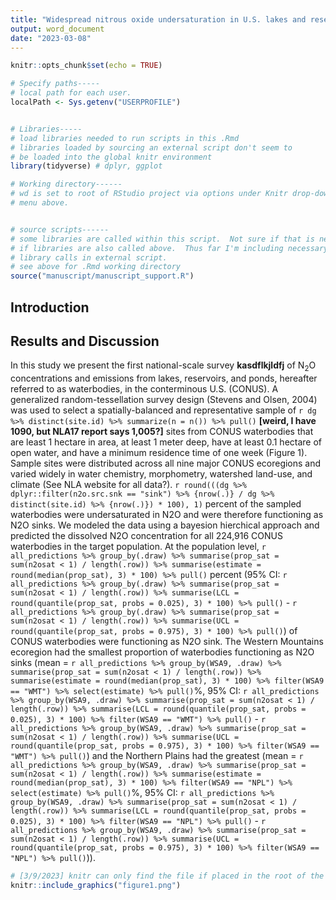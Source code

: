 ```yaml
---
title: "Widespread nitrous oxide undersaturation in U.S. lakes and reservoirs"
output: word_document
date: "2023-03-08"
---
```


```r
knitr::opts_chunk$set(echo = TRUE)

# Specify paths-----
# local path for each user.
localPath <- Sys.getenv("USERPROFILE")


# Libraries-----
# load libraries needed to run scripts in this .Rmd
# libraries loaded by sourcing an external script don't seem to
# be loaded into the global knitr environment
library(tidyverse) # dplyr, ggplot

# Working directory------
# wd is set to root of RStudio project via options under Knitr drop-down
# menu above.


# source scripts------
# some libraries are called within this script.  Not sure if that is necessary
# if libraries are also called above.  Thus far I'm including necessary
# library calls in external script.
# see above for .Rmd working directory
source("manuscript/manuscript_support.R") 
```

## Introduction

## Results and Discussion

In this study we present the first national-scale survey **kasdflkjldfj** of N~2~O concentrations and emissions from lakes, reservoirs, and ponds, hereafter referred to as waterbodies, in the conterminous U.S. (CONUS). A generalized random-tessellation survey design (Stevens and Olsen, 2004) was used to select a spatially-balanced and representative sample of `r dg %>% distinct(site.id) %>% summarize(n = n()) %>% pull()` **[weird, I have 1090, but NLA17 report says 1,005?]** sites from CONUS waterbodies that are least 1 hectare in area, at least 1 meter deep, have at least 0.1 hectare of open water, and have a minimum residence time of one week (Figure 1). Sample sites were distributed across all nine major CONUS ecoregions and varied widely in water chemistry, morphometry, watershed land-use, and climate (See NLA website for all data?). `r round(((dg %>% dplyr::filter(n2o.src.snk == "sink") %>% {nrow(.)} / dg %>% distinct(site.id) %>% {nrow(.)}) * 100), 1)` percent of the sampled waterbodies were undersaturated in N2O and were therefore functioning as N2O sinks. We modeled the data using a bayesion hierchical approach and predicted the dissolved N2O concentration for all 224,916 CONUS waterbodies in the target population. At the population level, `r all_predictions %>% group_by(.draw) %>% summarise(prop_sat = sum(n2osat < 1) / length(.row)) %>% summarise(estimate = round(median(prop_sat), 3) * 100) %>% pull()` percent (95% CI: `r all_predictions %>% group_by(.draw) %>% summarise(prop_sat = sum(n2osat < 1) / length(.row)) %>% summarise(LCL = round(quantile(prop_sat, probs = 0.025), 3) * 100) %>% pull()` - `r all_predictions %>% group_by(.draw) %>% summarise(prop_sat = sum(n2osat < 1) / length(.row)) %>% summarise(UCL = round(quantile(prop_sat, probs = 0.975), 3) * 100) %>% pull()`) of CONUS waterbodies were functioning as N2O sink. The Western Mountains ecoregion had the smallest proportion of waterbodies functioning as N2O sinks (mean = `r all_predictions %>% group_by(WSA9, .draw) %>% summarise(prop_sat = sum(n2osat < 1) / length(.row)) %>% summarise(estimate = round(median(prop_sat), 3) * 100) %>% filter(WSA9 == "WMT") %>% select(estimate) %>% pull()`%, 95% CI: `r all_predictions %>% group_by(WSA9, .draw) %>% summarise(prop_sat = sum(n2osat < 1) / length(.row)) %>% summarise(LCL = round(quantile(prop_sat, probs = 0.025), 3) * 100) %>% filter(WSA9 == "WMT") %>% pull()` - `r all_predictions %>% group_by(WSA9, .draw) %>% summarise(prop_sat = sum(n2osat < 1) / length(.row)) %>% summarise(UCL = round(quantile(prop_sat, probs = 0.975), 3) * 100) %>% filter(WSA9 == "WMT") %>% pull()`) and the Northern Plains had the greatest (mean = `r all_predictions %>% group_by(WSA9, .draw) %>% summarise(prop_sat = sum(n2osat < 1) / length(.row)) %>% summarise(estimate = round(median(prop_sat), 3) * 100) %>% filter(WSA9 == "NPL") %>% select(estimate) %>% pull()`%, 95% CI: `r all_predictions %>% group_by(WSA9, .draw) %>% summarise(prop_sat = sum(n2osat < 1) / length(.row)) %>% summarise(LCL = round(quantile(prop_sat, probs = 0.025), 3) * 100) %>% filter(WSA9 == "NPL") %>% pull()` - `r all_predictions %>% group_by(WSA9, .draw) %>% summarise(prop_sat = sum(n2osat < 1) / length(.row)) %>% summarise(UCL = round(quantile(prop_sat, probs = 0.975), 3) * 100) %>% filter(WSA9 == "NPL") %>% pull()`)).

```r

# [3/9/2023] knitr can only find the file if placed in the root of the RStudio project.  Why can't it pull the figure from the manuscript_figures folder?
knitr::include_graphics("figure1.png")
```
